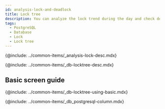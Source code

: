 ```yaml
---
id: analysis-lock-and-deadlock
title: Lock tree
description: You can analyze the lock trend during the day and check deadlocked queries.
tags:
  - PostgreSQL
  - Database
  - Lock
  - Lock tree
---
```



<Note product='PostgreSQL' link='../postgresql-v1/analysis-lock-and-deadlock' />

<!-- Overview -->

{@include: ../common-items/_analysis-lock-desc.mdx}

<!-- Lock Tree -->

{@include: ../common-items/_db-locktree-desc.mdx}

## Basic screen guide

{@include: ../common-items/_db-locktree-using-basic.mdx}

<!-- Lock Tree column information -->

{@include: ../common-items/_db_postgresql-column.mdx}
